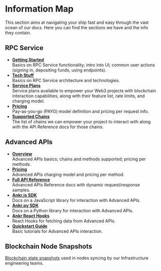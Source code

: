 # Information Map

This section aims at navigating your ship fast and easy through the vast ocean of our docs. Here you can find the sections we have and the info they contain.

## RPC Service

  * [**Getting Started**](/rpc-service/getting-started/)<br/>
    Basics on RPC Service functionality; intro into UI; common user actions (signing in, depositing funds, using endpoints).
  * [**Tech Stuff**](/rpc-service/tech-stuff/)<br/>
    Basics on RPC Service architecture and technologies.
  * [**Service Plans**](/rpc-service/service-plans/)<br/>
    Service plans available to empower your Web3 projects with blockchain interaction capabilities, along with their feature list, rate limits, and charging model.
  * [**Pricing**](/rpc-service/pricing/)<br/>
    Pay-as-you-go (PAYG) model definition and pricing per request info.
  * [**Supported Chains**](/rpc-service/chains/chains-list/)<br/>
    The list of chains we can empower your project to interact with along with the API Reference docs for those chains.

## Advanced APIs

  * [**Overview**](/advanced-api/overview/)<br/>
  	Advanced APIs basics; chains and methods supported; pricing per methods.
  * [**Pricing**](/advanced-api/pricing/)<br/>
  	Advanced APIs charging model and pricing per method.
  * [**Full API Reference**](https://api-docs.ankr.com/reference/introduction)<br/>
  	Advanced APIs Reference docs with dynamic request/response samples.
  * [**Ankr.js SDK**](/advanced-api/javascript-sdk/)<br/>
  	Docs on a JavaScript library for interaction with Advanced APIs.
  * [**Ankr.py SDK**](/advanced-api/python-sdk/)<br/>
  	Docs on a Python library for interaction with Advanced APIs.
  * [**Ankr React Hooks**](/advanced-api/react-hooks/)<br/>
  	React Hooks for fetching data from Advanced APIs.
  * [**Quickstart Guide**](/advanced-api/quickstart/overview/)<br/>
  	Basic tutorials for Advanced APIs interaction.

## Blockchain Node Snapshots

[Blockchain state snapshots](/node-snapshot/) used in nodes syncing by our Infrastructure engineering teams.